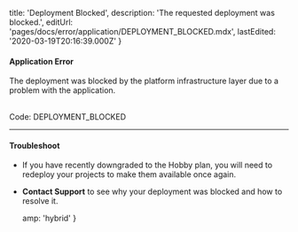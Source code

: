 
  title: 'Deployment Blocked',
  description: 'The requested deployment was blocked.',
  editUrl: 'pages/docs/error/application/DEPLOYMENT_BLOCKED.mdx',
  lastEdited: '2020-03-19T20:16:39.000Z'
}

#### Application Error

The deployment was blocked by the platform infrastructure layer due to a problem with the application.

<br />

<Note label={false}>
  Code: <InlineCode>DEPLOYMENT_BLOCKED</InlineCode>
</Note>

---

#### Troubleshoot

- If you have recently downgraded to the Hobby plan, you will need to redeploy your projects to make them available once again.
- **<EmailLink type="support">Contact Support</EmailLink>** to see why your deployment was blocked and how to resolve it.


  amp: 'hybrid'
}
